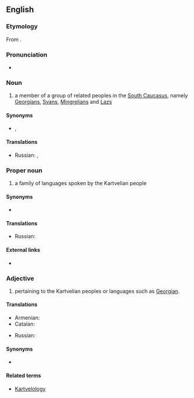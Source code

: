 ==English==

===Etymology===
From {{etyl|ka|en}} {{term|ქართველი|tr=k’art’veli|lang=ka}}{{suffix||ian}}.

===Pronunciation===
* {{a|UK}} {{IPA|/kɑːtˈviːlɪən/|lang=en}}

===Noun===
{{en-noun}}

# a member of a group of related peoples in the [[South Caucasus]], namely [[Georgian]]s, [[Svan]]s, [[Mingrelian]]s and [[Laz]]s

====Synonyms====
* {{sense|member of a people}} {{l|en|Kartvel}}, {{l|en|South Caucasian}}

====Translations====
{{trans-top|member of a group of related peoples in the South Caucasus}}
* Russian: {{t|ru|картвел|m|tr=kartvél|sc=Cyrl}}, {{t|ru|картвелка|f|tr=kartvélka|sc=Cyrl}}
{{trans-mid}}
{{trans-bottom}}

===Proper noun===
{{en-proper noun}}

# a family of languages spoken by the Kartvelian people

====Synonyms====
* {{l|en|South Caucasian}}

====Translations====
{{trans-top|family of languages}}
* Russian: {{t|ru|картвельский|m|tr=kartvélʹskij|sc=Cyrl}} {{qualifier|язы́к}}
{{trans-mid}}
{{trans-bottom}}

====External links====
* {{ISO 639|5code=ccs}}

===Adjective===
{{en-adj|-}}

# pertaining to the Kartvelian peoples or languages such as [[Georgian]].

====Translations====
{{trans-top|pertaining to the Kartvelian languages}}
* Armenian: {{t-|hy|քարթվելական|tr=kʿartʿvelakan|sc=Armn}}
* Catalan: {{t-|ca|kartvelià}}
{{trans-mid}}
* Russian: {{t|ru|картвельский|sc=Cyrl}}
{{trans-bottom}}

====Synonyms====
* {{l|en|South Caucasian}}

====Related terms====
* [[Kartvelology]]